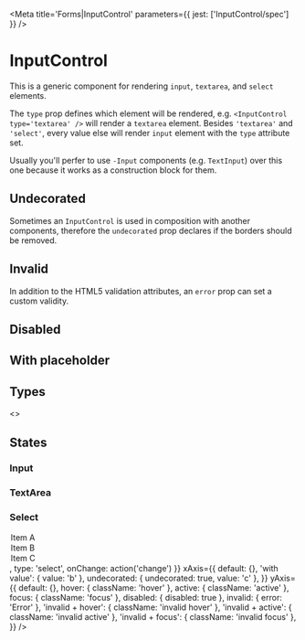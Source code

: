 

<Meta title='Forms|InputControl' parameters={{ jest: ['InputControl/spec'] }} />

# InputControl

This is a generic component for rendering `input`, `textarea`, and `select` elements.

The `type` prop defines which element will be rendered, e.g. `<InputControl type='textarea' />` will render a `textarea`
element. Besides `'textarea'` and `'select'`, every value else will render `input` element with the `type` attribute
set.

Usually you'll perfer to use `-Input` components
(e.g. <LinkTo kind='Forms|TextInput' story='Default'>`TextInput`</LinkTo>) over this one because it works as a
construction block for them.

<Preview>
  <Story name='Default'>
    <InputControl defaultValue='Value' onChange={action('change')} />
  </Story>
</Preview>

<Props of={InputControl} />

## Undecorated

Sometimes an <LinkTo kind='Forms|InputControl' story='Default Story'>`InputControl`</LinkTo> is used in composition with another components,
therefore the `undecorated` prop declares if the borders should be removed.

<Preview>
  <Story name='Undecorated'>
    <InputControl defaultValue='Value' undecorated onChange={action('change')} />
  </Story>
</Preview>

## Invalid

In addition to the HTML5 validation attributes, an `error` prop can set a custom validity.

<Preview>
  <Story name='Invalid'>
    <InputControl defaultValue='Value' error='Error' onChange={action('change')} />
  </Story>
</Preview>

## Disabled

<Preview>
  <Story name='Disabled'>
    <InputControl defaultValue='Value' disabled onChange={action('change')} />
  </Story>
</Preview>

## With placeholder

<Preview>
  <Story name='With Placeholder'>
    <InputControl placeholder='Placeholder' onChange={action('change')} />
  </Story>
</Preview>

## Types

<Preview>
  <Story name='Types'>
    <>
      <Label text='text' style={{ margin: '0 1rem' }}>
        <InputControl type='text' />
      </Label>
      <Label text='textarea' style={{ margin: '0 1rem' }}>
        <InputControl type='textarea' rows={2} />
      </Label>
      <Label text='select' style={{ margin: '0 1rem' }}>
        <InputControl type='select' />
      </Label>
    </>
  </Story>
</Preview>

## States

### Input

<Story name='States Of Input Type'>
  <PropsVariationSection
    component={InputControl}
    common={{ onChange: action('change') }}
    xAxis={{
      default: {},
      'with placeholder': { placeholder: 'Placeholder' },
      'with value': { value: 'Value' },
      undecorated: { undecorated: true, value: 'Value' },
    }}
    yAxis={{
      default: {},
      hover: { className: 'hover' },
      active: { className: 'active' },
      focus: { className: 'focus' },
      disabled: { disabled: true },
      invalid: { error: 'Error' },
      'invalid + hover': { className: 'invalid hover' },
      'invalid + active': { className: 'invalid active' },
      'invalid + focus': { className: 'invalid focus' },
    }}
  />
</Story>

### TextArea

<Story name='States Of TextArea Type'>
  <PropsVariationSection
    component={InputControl}
    common={{ type: 'textarea', onChange: action('change') }}
    xAxis={{
      default: {},
      'with placeholder': { placeholder: 'Placeholder' },
      'with value': { value: 'Value' },
      undecorated: { undecorated: true, value: 'Value' },
    }}
    yAxis={{
      default: {},
      hover: { className: 'hover' },
      active: { className: 'active' },
      focus: { className: 'focus' },
      disabled: { disabled: true },
      invalid: { error: 'Error' },
      'invalid + hover': { className: 'invalid hover' },
      'invalid + active': { className: 'invalid active' },
      'invalid + focus': { className: 'invalid focus' },
    }}
  />
</Story>

### Select

<Story name='States Of Select Type'>
  <PropsVariationSection
    component={InputControl}
    common={{
      children: <>
        <option value='a'>Item A</option>
        <option value='b'>Item B</option>
        <option value='c'>Item C</option>
      </>,
      type: 'select',
      onChange: action('change')
    }}
    xAxis={{
      default: {},
      'with value': { value: 'b' },
      undecorated: { undecorated: true, value: 'c' },
    }}
    yAxis={{
      default: {},
      hover: { className: 'hover' },
      active: { className: 'active' },
      focus: { className: 'focus' },
      disabled: { disabled: true },
      invalid: { error: 'Error' },
      'invalid + hover': { className: 'invalid hover' },
      'invalid + active': { className: 'invalid active' },
      'invalid + focus': { className: 'invalid focus' },
    }}
  />
</Story>
